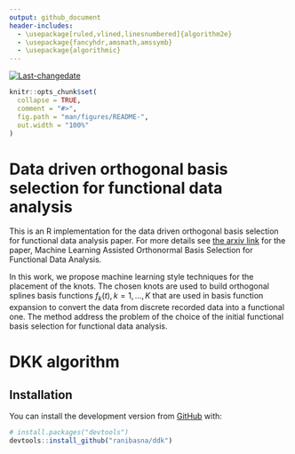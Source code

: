 ```yaml
---
output: github_document
header-includes:
  - \usepackage[ruled,vlined,linesnumbered]{algorithm2e}
  - \usepackage{fancyhdr,amsmath,amssymb}
  - \usepackage{algorithmic}
---
```


<!-- # DDK <a href='https://github.com/ranibasna/ddk/'><img src='man/figures/logo.png' align="right" height="139" /></a> -->

[![Last-changedate](https://img.shields.io/badge/last%20change-`r gsub('-', '--', Sys.Date())`-brightgreen.svg)](/commits/master)

```r
knitr::opts_chunk$set(
  collapse = TRUE,
  comment = "#>",
  fig.path = "man/figures/README-",
  out.width = "100%"
)
```

# Data driven orthogonal basis selection for functional data analysis

<!-- badges: start -->
<!-- badges: end -->




<!-- You'll still need to render `README.Rmd` regularly, to keep `README.md` up-to-date. `devtools::build_readme()` is handy for this. You could also use GitHub Actions to re-render `README.Rmd` every time you push. An example workflow can be found here: <https://github.com/r-lib/actions/tree/master/examples>. -->


<!-- In that case, don't forget to commit and push the resulting figure files, so they display on GitHub and CRAN. -->


This is an R implementation for the data driven orthogonal basis selection for functional data analysis paper. For more details see [the arxiv link](https://arxiv.org/pdf/2103.07453.pdf) for the paper, Machine Learning Assisted Orthonormal Basis Selection for Functional Data Analysis.

In this work, we propose machine learning style techniques for the placement of the knots. The chosen knots are used to build orthogonal splines basis functions $f_k(t), k=1,...,K$ that are used in basis function expansion to convert the data from discrete recorded data into a functional one. The method address the problem of the choice of the initial functional basis selection for functional data analysis. 


# DKK algorithm
\subsection{DDK algorithm}

\begin{algorithm}[H]
\caption{DDK algorithm}
\label{DDK_Algorithm}
\SetAlgoLined
\KwIn{$I$ - knot search interval, $\theta$ - validation hyperparameter, $\mathcal X_{train}$ - training data, $\mathcal X_{valid}$ - validation data}
 \begin{itemize}
     \item Find the first global knot $\xi$ using equation \ref{new} on $\mathcal X_{train}$\; 
     \item Add split to $I$ at the location of $\xi$ and add $\xi$ to $\mathcal{K}^{(0)}$, the initial set of knots\;
     \item Set $s=1$
 \end{itemize}
 \While {condition \ref{TestTheta_1} or \ref{TestTheta_2} on $\mathcal X_{valid}$ is satisfied}{
 \begin{itemize}
     \item Find the new optimal placement using equation \ref{nominated};
     \item Add split to $I$ at the location of the new selected knot $\xi_s$.
     \item $s = s+1$
 \end{itemize}
 }
\KwOut{$\mathcal{K}^{(s)}$}
\end{algorithm}




## Installation

You can install the development version from [GitHub](https://github.com/ranibasna/ddk) with:

``` r
# install.packages("devtools")
devtools::install_github("ranibasna/ddk")
```






